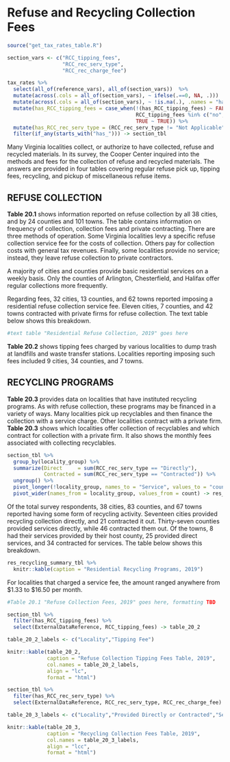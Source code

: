 # Refuse and Recycling Collection Fees

```r
source("get_tax_rates_table.R")

section_vars <- c("RCC_tipping_fees",
                  "RCC_rec_serv_type",
                  "RCC_rec_charge_fee")

tax_rates %>% 
  select(all_of(reference_vars), all_of(section_vars))  %>%
  mutate(across(.cols = all_of(section_vars), ~ ifelse(.==0, NA, .)))   %>%   # Convert zero values to NA's
  mutate(across(.cols = all_of(section_vars), ~ !is.na(.), .names = "has_{.col}")) %>%
  mutate(has_RCC_tipping_fees = case_when(!(has_RCC_tipping_fees) ~ FALSE,
                                          RCC_tipping_fees %in% c("no", "No", "N/A", "Landfill closed") ~ FALSE,
                                          TRUE ~ TRUE)) %>%
  mutate(has_RCC_rec_serv_type = (RCC_rec_serv_type != "Not Applicable")) %>%
  filter(if_any(starts_with("has_"))) -> section_tbl
```

Many Virginia localities collect, or authorize to have collected,  refuse  and  recycled  materials.  In  its  survey,  the  Cooper Center inquired into the methods and fees for the collection  of  refuse  and  recycled  materials.  The  answers  are provided in four tables covering regular refuse pick up, tipping fees, recycling, and pickup of miscellaneous refuse items.

## REFUSE COLLECTION

**Table 20.1** shows information reported on refuse collection by all 38 cities, and by 24 counties and 101 towns. The table contains information on frequency of collection, collection fees  and  private  contracting.  There  are  three  methods  of  operation.  Some  Virginia  localities  levy  a  specific  refuse collection service fee for the costs of collection. Others pay for collection costs with general tax revenues. Finally, some localities provide no service; instead, they leave refuse collection to private contractors. 

A  majority  of  cities  and  counties  provide  basic  residential  services  on  a  weekly  basis.  Only  the  counties  of  Arlington, Chesterfield, and Halifax offer regular collections more frequently.

Regarding  fees,  32  cities,  13  counties,  and  62  towns  reported  imposing  a  residential  refuse  collection  service  fee. Eleven cities, 7 counties, and 42 towns contracted with private firms  for  refuse  collection.  The  text  table  below  shows this breakdown.

```r
#text table "Residential Refuse Collection, 2019" goes here
```

**Table 20.2** shows tipping fees charged by various localities  to  dump  trash  at  landfills  and  waste  transfer  stations.  Localities  reporting  imposing  such  fees  included  9  cities,  34 counties, and 7 towns.

## RECYCLING PROGRAMS

**Table 20.3** provides data on localities that have instituted recycling  programs.  As  with  refuse  collection,  these  programs may be financed in a variety of ways. Many localities pick  up  recyclables  and  then  finance  the  collection  with  a  service  charge.  Other  localities  contract  with  a  private  firm. **Table 20.3** shows which localities offer collection of recyclables and which contract for collection with a private firm. It also shows the monthly fees associated with collecting recyclables.

```r
section_tbl %>%
  group_by(locality_group) %>%
  summarize(Direct     = sum(RCC_rec_serv_type == "Directly"),
            Contracted = sum(RCC_rec_serv_type == "Contracted")) %>%
  ungroup() %>%
  pivot_longer(!locality_group, names_to = "Service", values_to = "count") %>%
  pivot_wider(names_from = locality_group, values_from = count) -> res_recycling_summary_tbl
```

Of  the  total  survey  respondents,  38  cities,  83  counties, and 67 towns reported having some form of recycling activity.  Seventeen  cities  provided  recycling  collection  directly,  and  21  contracted  it  out.  Thirty-seven  counties  provided services directly, while 46 contracted them out. Of the towns, 8 had their services provided by their host county, 25 provided direct services, and 34 contracted for services. The table below shows this breakdown.


```r
res_recycling_summary_tbl %>%
  knitr::kable(caption = "Residential Recycling Programs, 2019")
```


For  localities  that  charged  a  service  fee,  the  amount  ranged anywhere from \$1.33 to $16.50 per month.

```r
#Table 20.1 "Refuse Collection Fees, 2019" goes here, formatting TBD
```

```r
section_tbl %>% 
  filter(has_RCC_tipping_fees) %>%
  select(ExternalDataReference, RCC_tipping_fees) -> table_20_2

table_20_2_labels <- c("Locality","Tipping Fee")

knitr::kable(table_20_2, 
             caption = "Refuse Collection Tipping Fees Table, 2019", 
             col.names = table_20_2_labels, 
             align = "lc",
             format = "html")
```

```r
section_tbl %>% 
  filter(has_RCC_rec_serv_type) %>%
  select(ExternalDataReference, RCC_rec_serv_type, RCC_rec_charge_fee) -> table_20_3

table_20_3_labels <- c("Locality","Provided Directly or Contracted","Service Fee")

knitr::kable(table_20_3, 
             caption = "Recycling Collection Fees Table, 2019", 
             col.names = table_20_3_labels, 
             align = "lcc",
             format = "html")
```
